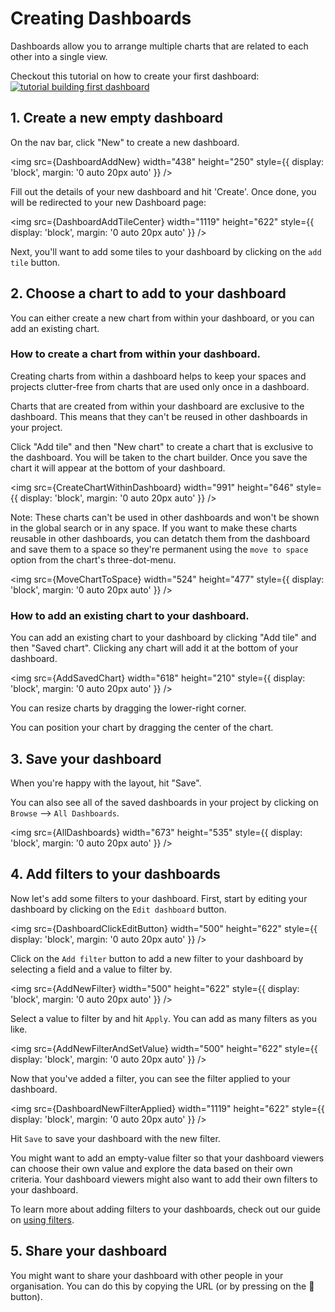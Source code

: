 
# Creating Dashboards

Dashboards allow you to arrange multiple charts that are related to each other into a single view.

Checkout this tutorial on how to create your first dashboard:
[![tutorial building first dashboard](./assets/tutorial_building_first_dashboard.png)](https://youtu.be/olFcN8Pui08)

## 1. Create a new empty dashboard

On the nav bar, click "New" to create a new dashboard.

<img
  src={DashboardAddNew}
  width="438"
  height="250"
  style={{ display: 'block', margin: '0 auto 20px auto' }}
/>

Fill out the details of your new dashboard and hit 'Create'. Once done, you will be redirected to your new Dashboard page:

<img
  src={DashboardAddTileCenter}
  width="1119"
  height="622"
  style={{ display: 'block', margin: '0 auto 20px auto' }}
/>

Next, you'll want to add some tiles to your dashboard by clicking on the `add tile` button.

## 2. Choose a chart to add to your dashboard

You can either create a new chart from within your dashboard, or you can add an existing chart.

### How to create a chart from within your dashboard.

Creating charts from within a dashboard helps to keep your spaces and projects clutter-free from charts that are used only once in a dashboard.

Charts that are created from within your dashboard are exclusive to the dashboard. This means that they can't be reused in other dashboards in your project.

Click "Add tile" and then "New chart" to create a chart that is exclusive to the dashboard. You will be taken to the chart builder. Once you save the chart it will appear at the bottom of your dashboard.

<img
  src={CreateChartWithinDashboard}
  width="991"
  height="646"
  style={{ display: 'block', margin: '0 auto 20px auto' }}
/>

Note: These charts can't be used in other dashboards and won't be shown in the global search or in any space. If you want to make these charts reusable in other dashboards, you can detatch them from the dashboard and save them to a space so they're permanent using the `move to space` option from the chart's three-dot-menu.

<img
  src={MoveChartToSpace}
  width="524"
  height="477"
  style={{ display: 'block', margin: '0 auto 20px auto' }}
/>

### How to add an existing chart to your dashboard.

You can add an existing chart to your dashboard by clicking "Add tile" and then "Saved chart". Clicking any chart will add it at the bottom of your dashboard.

<img
  src={AddSavedChart}
  width="618"
  height="210"
  style={{ display: 'block', margin: '0 auto 20px auto' }}
/>

You can resize charts by dragging the lower-right corner.

You can position your chart by dragging the center of the chart.

## 3. Save your dashboard

When you're happy with the layout, hit "Save".

You can also see all of the saved dashboards in your project by clicking on `Browse` --> `All Dashboards`.

<img
  src={AllDashboards}
  width="673"
  height="535"
  style={{ display: 'block', margin: '0 auto 20px auto' }}
/>

## 4. Add filters to your dashboards

Now let's add some filters to your dashboard. First, start by editing your dashboard by clicking on the `Edit dashboard` button.

<img
  src={DashboardClickEditButton}
  width="500"
  height="622"
  style={{ display: 'block', margin: '0 auto 20px auto' }}
/>

Click on the `Add filter` button to add a new filter to your dashboard by selecting a field and a value to filter by.

<img
  src={AddNewFilter}
  width="500"
  height="622"
  style={{ display: 'block', margin: '0 auto 20px auto' }}
/>

Select a value to filter by and hit `Apply`. You can add as many filters as you like.

<img
  src={AddNewFilterAndSetValue}
  width="500"
  height="622"
  style={{ display: 'block', margin: '0 auto 20px auto' }}
/>

Now that you've added a filter, you can see the filter applied to your dashboard.

<img
  src={DashboardNewFilterApplied}
  width="1119"
  height="622"
  style={{ display: 'block', margin: '0 auto 20px auto' }}
/>

Hit `Save` to save your dashboard with the new filter.

You might want to add an empty-value filter so that your dashboard viewers can choose their own value and explore the data based on their own criteria.
Your dashboard viewers might also want to add their own filters to your dashboard.

To learn more about adding filters to your dashboards, check out our guide on [using filters](/guides/limiting-data-using-filters).

## 5. Share your dashboard

You might want to share your dashboard with other people in your organisation. You can do this by copying the URL (or by pressing on the 🔗 button).
